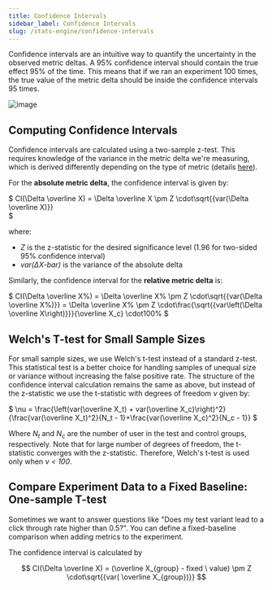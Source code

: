 ```yaml
---
title: Confidence Intervals
sidebar_label: Confidence Intervals
slug: /stats-engine/confidence-intervals
---
```


Confidence intervals are an intuitive way to quantify the uncertainty in the observed metric deltas. A 95% confidence interval should contain the true effect 95% of the time. This means that if we ran an experiment 100 times, the true value of the metric delta should be inside the confidence intervals 95 times.

![image](https://user-images.githubusercontent.com/90343952/168382034-73afed14-d9f5-42cb-ade1-034526002a0b.png)


## Computing Confidence Intervals

Confidence intervals are calculated using a two-sample z-test. This requires knowledge of the variance in the metric delta we're measuring, which is derived differently depending on the type of metric (details [here](https://docs.statsig.com/stats-engine/variance)).

For the **absolute metric delta**, the confidence interval is given by:

$
CI(\Delta \overline X) = \Delta \overline X \pm Z \cdot\sqrt{{var(\Delta \overline X)}}  
$

where:

- _Z_ is the z-statistic for the desired significance level (1.96 for two-sided 95% confidence interval)
- _var(&Delta;X-bar)_ is the variance of the absolute delta

Similarly, the confidence interval for the **relative metric delta** is:

$
CI(\Delta \overline X\%) = \Delta \overline X\% \pm Z \cdot\sqrt{{var(\Delta \overline X\%)}} = \Delta \overline X\% \pm Z \cdot\frac{\sqrt{{var\left(\Delta \overline X\right)}}}{\overline X_c} \cdot100\% 
$

## Welch's T-test for Small Sample Sizes

For small sample sizes, we use Welch's t-test instead of a standard z-test. This statistical test is a better choice for handling samples of unequal size or variance without increasing the false positive rate. The structure of the confidence interval calculation remains the same as above, but instead of the z-statistic we use the t-statistic with degrees of freedom _&nu;_ given by:

$
\nu = \frac{\left(var(\overline X_t) + var(\overline X_c)\right)^2}{\frac{var(\overline X_t)^2}{N_t - 1}+\frac{var(\overline X_c)^2}{N_c - 1}}
$

Where _N<sub>t</sub>_ and _N<sub>c</sub>_ are the number of user in the test and control groups, respectively. Note that for large number of degrees of freedom, the t-statistic converges with the z-statistic. Therefore, Welch's t-test is used only when _&nu; < 100_.

## Compare Experiment Data to a Fixed Baseline: One-sample T-test

Sometimes we want to answer questions like "Does my test variant lead to a click through rate higher than 0.5?". You can define a fixed-baseline comparison when adding metrics to the experiment.

The confidence interval is calculated by

$$
CI(\Delta \overline X) = (\overline X_{group} - fixed \ value) \pm Z \cdot\sqrt{{var( \overline X_{group})}}
$$
